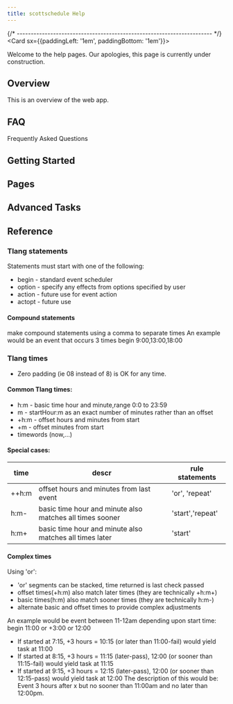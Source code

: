 ```yaml
---
title: scottschedule Help
---
```



{/* ---------------------------------------------------------------------- */}
<Card sx={{paddingLeft: '1em', paddingBottom: '1em'}}>


Welcome to the help pages.
Our apologies, this page is currently under construction.

## Overview
This is an overview of the web app.

## FAQ
Frequently Asked Questions

## Getting Started

## Pages

## Advanced Tasks

## Reference

### Tlang statements
Statements must start with one of the following:
- begin - standard event scheduler
- option - specify any effects from options specified by user
- action - future use for event action
- actopt - future use

#### Compound statements
make compound statements using a comma to separate times
An example would be an event that occurs 3 times
begin 9:00,13:00,18:00

### Tlang times
- Zero padding (ie 08 instead of 8) is OK for any time.

#### Common Tlang times:
- h:m - basic time hour and minute,range 0:0 to 23:59
- m -  startHour:m as an exact number of minutes rather than an offset
- +h:m - offset hours and minutes from start
- +m - offset minutes from start
- timewords (now,...)

#### Special cases:
| time | descr | rule statements |
| --- | --------------- | ------------ |
| ++h:m | offset hours and minutes from last event | 'or', 'repeat' |
| h:m- | basic time hour and minute also matches all times sooner | 'start','repeat' |
| h:m+ | basic time hour and minute also matches all times later | 'start' |


#### Complex times

Using 'or':
- 'or' segments can be stacked, time returned is last check passed
- offset times(+h:m) also match later times (they are technically +h:m+)
- basic times(h:m) also match sooner times (they are technically h:m-)
- alternate basic and offset times to provide complex adjustments

An example would be event between 11-12am depending upon start time:
begin 11:00 or +3:00 or 12:00
- If started at 7:15, +3 hours = 10:15 (or later than 11:00-fail) would yield task at 11:00
- If started at 8:15, +3 hours = 11:15 (later-pass), 12:00 (or sooner than 11:15-fail) would yield task at 11:15
- If started at 9:15, +3 hours = 12:15 (later-pass), 12:00 (or sooner than 12:15-pass) would yield task at 12:00
The description of this would be:
 Event 3 hours after x but no sooner than 11:00am and no later than 12:00pm.

</Card>
